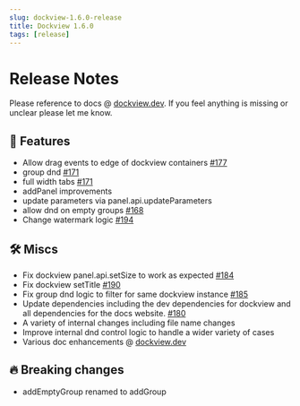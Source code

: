 ```yaml
---
slug: dockview-1.6.0-release
title: Dockview 1.6.0
tags: [release]
---
```



# Release Notes

Please reference to docs @ [dockview.dev](https://dockview.dev).
If you feel anything is missing or unclear please let me know.

## 🚀 Features

-   Allow drag events to edge of dockview containers [#177](https://github.com/mathuo/dockview/pull/177)
-   group dnd [#171](https://github.com/mathuo/dockview/pull/171)
-   full width tabs [#171](https://github.com/mathuo/dockview/pull/177)
-   addPanel improvements
-   update parameters via panel.api.updateParameters
-   allow dnd on empty groups [#168](https://github.com/mathuo/dockview/pull/168)
-   Change watermark logic [#194](https://github.com/mathuo/dockview/pull/194)

## 🛠 Miscs

-   Fix dockview panel.api.setSize to work as expected [#184](https://github.com/mathuo/dockview/pull/184)
-   Fix dockview setTitle [#190](https://github.com/mathuo/dockview/pull/190)
-   Fix group dnd logic to filter for same dockview instance [#185](https://github.com/mathuo/dockview/pull/193)
-   Update dependencies including the dev dependencies for dockview and all dependencies for the docs website.
    [#180](https://github.com/mathuo/dockview/pull/180)
-   A variety of internal changes including file name changes
-   Improve internal dnd control logic to handle a wider variety of cases
-   Various doc enhancements @ [dockview.dev](https://dockview.dev)

## 🔥 Breaking changes

-   addEmptyGroup renamed to addGroup
